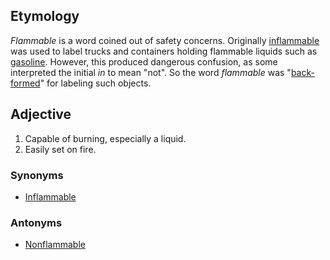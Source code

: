 ==Etymology==
''Flammable'' is a word coined out of safety concerns.  Originally [[inflammable]] was used to label trucks and containers holding flammable liquids such as [[gasoline]].  However, this produced dangerous confusion, as some interpreted the initial ''in'' to mean "not".  So the word ''flammable'' was "[[back-formation|back-form]]ed" for labeling such objects.
==Adjective==
#Capable of burning, especially a liquid.
#Easily set on fire.
===Synonyms===
*[[Inflammable]]
===Antonyms===
*[[Nonflammable]]